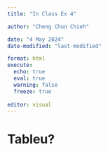 ```yaml
---
title: "In Class Ex 4"

author: "Cheng Chun Chieh"

date: "4 May 2024"
date-modified: "last-modified"

format: html
execute: 
  echo: true
  eval: true
  warning: false
  freeze: true
  
editor: visual
---
```


# Tableu? 

